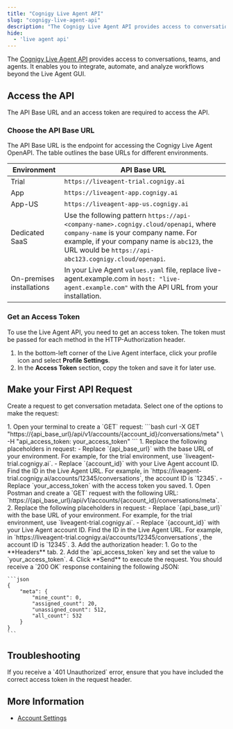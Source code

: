 ```yaml
---
title: "Cognigy Live Agent API"
slug: "cognigy-live-agent-api"
description: "The Cognigy Live Agent API provides access to conversations, teams, and agents. It enables you to integrate, automate, and analyze workflows beyond the Live Agent GUI."
hide:
  - 'live agent api'
---
```


The [Cognigy Live Agent API](https://liveagent-api.cognigy.ai/openapi) provides access to conversations, teams, and agents. It enables you to integrate, automate, and analyze workflows beyond the Live Agent GUI.

## Access the API

The API Base URL and an access token are required to access the API.

### Choose the API Base URL

The API Base URL is the endpoint for accessing the Cognigy Live Agent OpenAPI.
The table outlines the base URLs for different environments.

| Environment               | API Base URL                                                                                                                                                                                                                         |
|---------------------------|--------------------------------------------------------------------------------------------------------------------------------------------------------------------------------------------------------------------------------------|
| Trial                     | `https://liveagent-trial.cognigy.ai`                                                                                                                                                                                                 |
| App                       | `https://liveagent-app.cognigy.ai`                                                                                                                                                                                                   |
| App-US                    | `https://liveagent-app-us.cognigy.ai`                                                                                                                                                                                                |
| Dedicated SaaS            | Use the following pattern `https://api-<company-name>.cognigy.cloud/openapi`, where `company-name` is your company name. For example, if your company name is `abc123`, the URL would be `https://api-abc123.cognigy.cloud/openapi`. |
| On-premises installations | In your Live Agent `values.yaml` file, replace live-agent.example.com in `host: "live-agent.example.com"` with the API URL from your installation.                                                                                   |

### Get an Access Token

To use the Live Agent API, you need to get an access token. The token must be passed for each method in the HTTP-Authorization header.
1. In the bottom-left corner of the Live Agent interface, click your profile icon and select **Profile Settings**.
2. In the **Access Token** section, copy the token and save it for later use.

## Make your First API Request

Create a request to get conversation metadata. Select one of the options to make the request:

<Tabs>
  <Tab title="cURL">
        1. Open your terminal to create a `GET` request:
            ```bash
            curl -X GET "https://{api_base_url}/api/v1/accounts/{account_id}/conversations/meta" \
            -H "api_access_token: your_access_token"
            ```
        1. Replace the following placeholders in request:
            - Replace `{api_base_url}` with the base URL of your environment. For example, for the trial environment, use `liveagent-trial.cognigy.ai`.
            - Replace `{account_id}` with your Live Agent account ID. Find the ID in the Live Agent URL. For example, in `https://liveagent-trial.cognigy.ai/accounts/12345/conversations`, the account ID is `12345`.
            - Replace `your_access_token` with the access token you saved.
  </Tab>
  <Tab title="Postman">
        1. Open Postman and create a `GET` request with the following URL: `https://{api_base_url}/api/v1/accounts/{account_id}/conversations/meta`.
        2. Replace the following placeholders in request:
                - Replace `{api_base_url}` with the base URL of your environment. For example, for the trial environment, use `liveagent-trial.cognigy.ai`.
                - Replace `{account_id}` with your Live Agent account ID. Find the ID in the Live Agent URL. For example, in `https://liveagent-trial.cognigy.ai/accounts/12345/conversations`, the account ID is `12345`.
        3. Add the authorization header:
            1. Go to the **Headers** tab.
            2. Add the `api_access_token` key and set the value to `your_access_token`.
        4. Click **Send** to execute the request.
    You should receive a `200 OK` response containing the following JSON:

    ```json
    {
        "meta": {
            "mine_count": 0,
            "assigned_count": 20,
            "unassigned_count": 512,
            "all_count": 532
        }
    }
    ```
  </Tab>
</Tabs>

## Troubleshooting

<Accordion title="Error 401 (unauthorized)">
  If you receive a `401 Unauthorized` error, ensure that you have included the correct access token in the request header.
</Accordion>

## More Information

- [Account Settings](settings/account-settings.md)